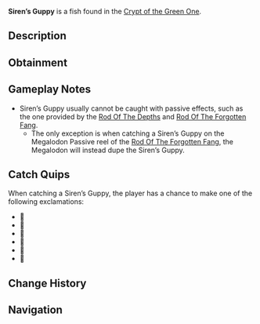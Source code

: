 {{FishInfobox
|image          = Siren’s Guppy.png
|rarity         = Limited
|sea            = First Sea
|location       = [[Crypt]]
|sublocation    = 
|sources        = Fishing Rod
|nopassive      = 1
|radar_location = 
|xp             = 80
|weather        = 
|time           = 
|season         = 
|bait           = 
|base_weight    = 5
|base_value     = 110
|weight_range   = 4
|base_chance    = 60
|base_resil     = 70
}}
'''Siren’s Guppy''' is a {{Rarity|Limited}} fish found in the [[Crypt of the Green One]].

== Description ==
{{Description|🎶|Bestiary Entry}}

== Obtainment ==
{{Fish Availability|
Crypt of the Green One
|top_rods      = 
Flimsy Rod\94687.5\77471.59
|recommended   = 
}}

== Gameplay Notes ==
* Siren’s Guppy usually cannot be caught with passive effects, such as the one provided by the [[Rod Of The Depths]] and [[Rod Of The Forgotten Fang]].
** The only exception is when catching a Siren’s Guppy on the Megalodon Passive reel of the [[Rod Of The Forgotten Fang]], the Megalodon will instead dupe the Siren’s Guppy.

== Catch Quips ==
When catching a Siren’s Guppy, the player has a chance to make one of the following exclamations:
* 🎵
* 🎼
* 🎹
* 🎺
* 🎸
* 🎷

== Change History ==
{{Change History|{{subst:Current Version}}}}

== Navigation ==
{{Fish Navbox|Crypt}}